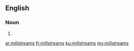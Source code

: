 ==English==

===Noun===
{{head|en}}

# {{plural of|millstream}}

[[ar:millstreams]]
[[fr:millstreams]]
[[ku:millstreams]]
[[my:millstreams]]